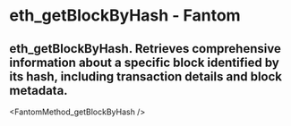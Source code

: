 # eth_getBlockByHash - Fantom

## eth_getBlockByHash. Retrieves comprehensive information about a specific block identified by its hash, including transaction details and block metadata.


<FantomMethod_getBlockByHash />
